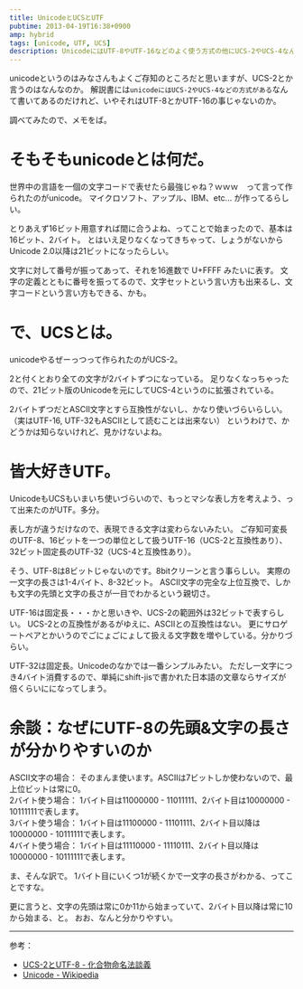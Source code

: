 ```yaml
---
title: UnicodeとUCSとUTF
pubtime: 2013-04-19T16:38+0900
amp: hybrid
tags: [unicode, UTF, UCS]
description: UnicodeにはUTF-8やUTF-16などのよく使う方式の他にUCS-2やUCS-4なんかの表わし方もあるそうです。色々調べてみたのでメモです。
---
```


unicodeというのはみなさんもよくご存知のところだと思いますが、UCS-2とか言うのはなんなのか。
解説書には`unicodeにはUCS-2やUCS-4などの方式がある`なんて書いてあるのだけれど、いやそれはUTF-8とかUTF-16の事じゃないのか。

調べてみたので、メモをば。

# そもそもunicodeとは何だ。
世界中の言語を一個の文字コードで表せたら最強じゃね？ｗｗｗ　って言って作られたのがunicode。
マイクロソフト、アップル、IBM、etc... が作ってるらしい。

とりあえず16ビット用意すれば間に合うよね、ってことで始まったので、基本は16ビット、2バイト。
とはいえ足りなくなってきちゃって、しょうがないからUnicode 2.0以降は21ビットになったらしい。

文字に対して番号が振ってあって、それを16進数で U+FFFF みたいに表す。
文字の定義とともに番号を振ってるので、文字セットという言い方も出来るし、文字コードという言い方もできる、かも。

# で、UCSとは。
unicodeやるぜーっつって作られたのがUCS-2。

2と付くとおり全ての文字が2バイトずつになっている。
足りなくなっちゃったので、21ビット版のUnicodeを元にしてUCS-4というのに拡張されている。

2バイトずつだとASCII文字とすら互換性がないし、かなり使いづらいらしい。（実はUTF-16, UTF-32もASCIIとして読むことは出来ない）
というわけで、かどうかは知らないけれど、見かけないよね。

# 皆大好きUTF。
UnicodeもUCSもいまいち使いづらいので、もっとマシな表し方を考えよう、って出来たのがUTF。多分。

表し方が違うだけなので、表現できる文字は変わらないみたい。
ご存知可変長のUTF-8、16ビットを一つの単位として扱うUTF-16（UCS-2と互換性あり）、32ビット固定長のUTF-32（UCS-4と互換性あり）。

そう、UTF-8は8ビットじゃないのです。8bitクリーンと言う事らしい。
実際の一文字の長さは1-4バイト、8-32ビット。
ASCII文字の完全な上位互換で、しかも文字の先頭と文字の長さが一目でわかるという親切さ。

UTF-16は固定長・・・かと思いきや、UCS-2の範囲外は32ビットで表すらしい。
UCS-2との互換性があるがゆえに、ASCIIとの互換性はない。
更にサロゲートペアとかいうのでごにょごにょして扱える文字数を増やしている。分かりづらい。

UTF-32は固定長。Unicodeのなかでは一番シンプルみたい。
ただし一文字につき4バイト消費するので、単純にshift-jisで書かれた日本語の文章ならサイズが倍くらいにになってしまう。

# 余談：なぜにUTF-8の先頭&文字の長さが分かりやすいのか
ASCII文字の場合： そのまんま使います。ASCIIは7ビットしか使わないので、最上位ビットは常に0。<br />
2バイト使う場合： 1バイト目は11000000 - 11011111、2バイト目は10000000 - 10111111で表します。<br />
3バイト使う場合： 1バイト目は11100000 - 11101111、2バイト目以降は10000000 - 10111111で表します。<br />
4バイト使う場合： 1バイト目は11110000 - 11110111、2バイト目以降は10000000 - 10111111で表します。<br />

ま、そんな訳で。
1バイト目にいくつ1が続くかで一文字の長さがわかる、ってことですな。

更に言うと、文字の先頭は常に0か11から始まっていて、2バイト目以降は常に10から始まる、と。
おお、なんと分かりやすい。

---

参考：
- [UCS-2とUTF-8 - 化合物命名法談義](http://homepage1.nifty.com/nomenclator/unicode/ucs_utf.htm)
- [Unicode - Wikipedia](http://ja.wikipedia.org/wiki/Unicode)
